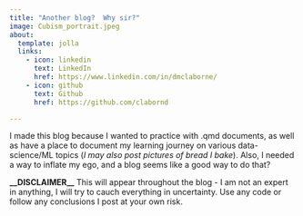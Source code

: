 ```yaml
---
title: "Another blog?  Why sir?"
image: Cubism_portrait.jpeg
about:
  template: jolla
  links:
    - icon: linkedin
      text: LinkedIn
      href: https://www.linkedin.com/in/dmclaborne/
    - icon: github
      text: Github
      href: https://github.com/clabornd

---
```


I made this blog because I wanted to practice with .qmd documents, as well as have a place to document my learning journey on various data-science/ML topics (*I may also post pictures of bread I bake*).  Also, I needed a way to inflate my ego, and a blog seems like a good way to do that?

**\_\_DISCLAIMER\_\_** This will appear throughout the blog - I am not an expert in anything, I will try to cauch everything in uncertainty.  Use any code or follow any conclusions I post at your own risk.
